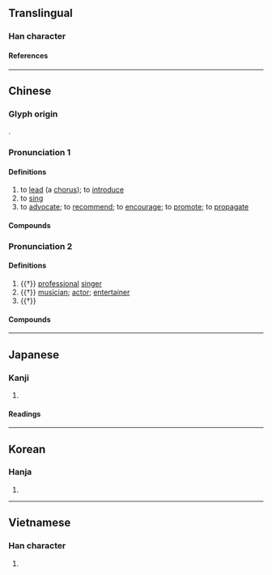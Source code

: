 {{character info}}
==Translingual==

===Han character===
{{Han char|rn=9|rad=人|as=08|sn=10|four=26260|canj=OAA|ids=⿰亻昌}}

====References====
{{Han ref|kx=0108.120|dkj=00783|dj=0231.020|hdz=10177.050|uh=5021}}

----

==Chinese==
{{zh-forms}}

===Glyph origin===
{{Han etym}}
{{Han compound|人|alt1=亻|昌|ls=psc|c1=s|c2=p}}.

===Pronunciation 1===
{{zh-pron
|m=chàng
|c=coeng3,coeng1
|c_note=coeng1 - common variant
|h=pfs=chhong
|md=chióng
|mn=xm,qz,tw:chhiòng/chhiàng
|mn-t=ciang3
|w=2tshaan
|mc=2
|oc=1,2
|cat=v
}}

====Definitions====
{{zh-hanzi}}

# to [[lead]] (a [[chorus]]); to [[introduce]]
# to [[sing]]
# to [[advocate]]; to [[recommend]]; to [[encourage]]; to [[promote]]; to [[propagate]]

====Compounds====
{{zh-der|提倡|倡導|倡議|倡優|倡導者|倡廉|反腐倡廉|倡議書|倡義|倡言|夫倡婦隨|倡和|一倡百和|倡首|倡隨|一倡三歎|倡始|彼倡此和|為主作倡|首倡|首倡義舉}}

===Pronunciation 2===
{{zh-pron
|m=chāng
|c=coeng1
|md=chiŏng
|mn=tw:chhiong
|mc=1
|oc=n,1
|cat=n
}}

====Definitions====
{{zh-hanzi}}

# {{†}} [[professional]] [[singer]]
# {{†}} [[musician]]; [[actor]]; [[entertainer]]
# {{†}} {{zh-alt-form|娼|[[prostitute]]}}

====Compounds====
{{zh-der|倡家|倡條|幸倡|倡女|倡揚|倡寮|俳倡|妍倡|冶葉倡條|倡優|倡條冶葉}}

----

==Japanese==

===Kanji===
{{ja-kanji|grade=|rs=人08}}

# {{rfdef|ja|sort=人08}}

====Readings====
{{ja-readings
|goon=しょう
|kanon=しょう
|kun=とな-える, わざおぎ-
}}

----

==Korean==

===Hanja===
{{ko-hanja|창}}

# {{rfdef|ko|sort=人08}}

----

==Vietnamese==

===Han character===
{{vi-readings|reading=[[xướng]]|rs=人08}}

# {{rfdef|vi}}